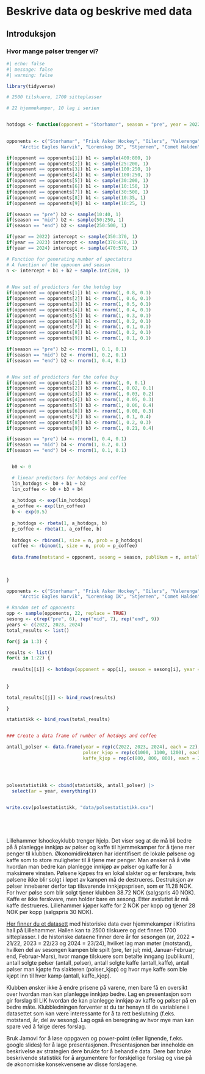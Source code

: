 
# Beskrive data og beskrive med data

## Introduksjon





### Hvor mange pølser trenger vi?


```r
#| echo: false
#| message: false
#| warning: false

library(tidyverse)

# 2500 tilskuere, 1700 sitteplasser

# 22 hjemmekamper, 10 lag i serien


hotdogs <- function(opponent = "Storhamar", season = "pre", year = 2022) {
  

opponents <- c("Storhamar", "Frisk Asker Hockey", "Oilers", "Valerenga", "Sparta Sarpsborg",
     "Arctic Eagles Narvik", "Lorenskog IK", "Stjernen", "Comet Halden")

if(opponent == opponents[1]) b1 <- sample(400:800, 1)
if(opponent == opponents[2]) b1 <- sample(25:200, 1)
if(opponent == opponents[3]) b1 <- sample(100:250, 1)
if(opponent == opponents[4]) b1 <- sample(100:250, 1)
if(opponent == opponents[5]) b1 <- sample(30:200, 1)
if(opponent == opponents[6]) b1 <- sample(10:150, 1)
if(opponent == opponents[7]) b1 <- sample(30:500, 1)
if(opponent == opponents[8]) b1 <- sample(10:35, 1)
if(opponent == opponents[9]) b1 <- sample(10:25, 1)

if(season == "pre") b2 <- sample(10:40, 1)
if(season == "mid") b2 <- sample(50:250, 1)
if(season == "end") b2 <- sample(250:500, 1)

if(year == 2022) intercept <- sample(350:370, 1) 
if(year == 2023) intercept <- sample(370:470, 1) 
if(year == 2024) intercept <- sample(470:570, 1) 

# Function for generating number of spectators
# A function of the opponen and season
n <- intercept + b1 + b2 + sample.int(200, 1)
  

# New set of predictors for the hotdog buy
if(opponent == opponents[1]) b1 <- rnorm(1, 0.8, 0.1)
if(opponent == opponents[2]) b1 <- rnorm(1, 0.6, 0.1)
if(opponent == opponents[3]) b1 <- rnorm(1, 0.5, 0.1)
if(opponent == opponents[4]) b1 <- rnorm(1, 0.4, 0.1)
if(opponent == opponents[5]) b1 <- rnorm(1, 0.3, 0.1)
if(opponent == opponents[6]) b1 <- rnorm(1, 0.2, 0.1)
if(opponent == opponents[7]) b1 <- rnorm(1, 0.1, 0.1)
if(opponent == opponents[8]) b1 <- rnorm(1, 0.2, 0.1)
if(opponent == opponents[9]) b1 <- rnorm(1, 0.1, 0.1)

if(season == "pre") b2 <- rnorm(1, 0.1, 0.1)
if(season == "mid") b2 <- rnorm(1, 0.2, 0.1)
if(season == "end") b2 <- rnorm(1, 0.4, 0.1)


# New set of predictors for the cofee buy
if(opponent == opponents[1]) b3 <- rnorm(1, 0, 0.1)
if(opponent == opponents[2]) b3 <- rnorm(1, 0.02, 0.1)
if(opponent == opponents[3]) b3 <- rnorm(1, 0.03, 0.2)
if(opponent == opponents[4]) b3 <- rnorm(1, 0.05, 0.3)
if(opponent == opponents[5]) b3 <- rnorm(1, 0.06, 0.4)
if(opponent == opponents[6]) b3 <- rnorm(1, 0.08, 0.3)
if(opponent == opponents[7]) b3 <- rnorm(1, 0.1, 0.4)
if(opponent == opponents[8]) b3 <- rnorm(1, 0.2, 0.3)
if(opponent == opponents[9]) b3 <- rnorm(1, 0.21, 0.4)

if(season == "pre") b4 <- rnorm(1, 0.4, 0.1)
if(season == "mid") b4 <- rnorm(1, 0.2, 0.1)
if(season == "end") b4 <- rnorm(1, 0.1, 0.1)


  b0 <- 0

  # linear predictors for hotdogs and coffee
  lin_hotdogs <- b0 + b1 + b2
  lin_coffee <- b0 + b3 + b4
  
  a_hotdogs <- exp(lin_hotdogs)
  a_coffee <- exp(lin_coffee)
  b <- exp(0.5)
  
  p_hotdogs <- rbeta(1, a_hotdogs, b)
  p_coffee <- rbeta(1, a_coffee, b)
  
  hotdogs <- rbinom(1, size = n, prob = p_hotdogs)
  coffee <- rbinom(1, size = n, prob = p_coffee)
  
  data.frame(motstand = opponent, sesong = season, publikum = n, antall_polser = hotdogs, antall_kaffe = coffee)
  
  
  
}

opponents <- c("Storhamar", "Frisk Asker Hockey", "Oilers", "Valerenga", "Sparta Sarpsborg",
     "Arctic Eagles Narvik", "Lorenskog IK", "Stjernen", "Comet Halden")

# Random set of opponents
opp <- sample(opponents, 22, replace = TRUE)
sesong <- c(rep("pre", 6), rep("mid", 7), rep("end", 9))
years <- c(2022, 2023, 2024)
total_results <- list()

for(j in 1:3) {

results <- list()
for(i in 1:22) {
  
  results[[i]] <- hotdogs(opponent = opp[i], season = sesong[i], year = years[j])
  
  
}

total_results[[j]] <- bind_rows(results)

}

statistikk <- bind_rows(total_results)


### Create a data frame of number of hotdogs and coffee

antall_polser <- data.frame(year = rep(c(2022, 2023, 2024), each = 22), 
                            polser_kjop = rep(c(1000, 1100, 1200), each = 22), 
                            kaffe_kjop = rep(c(800, 800, 800), each = 22))




polsestatistikk <- cbind(statistikk, antall_polser) |> 
  select(ar = year, everything())

  
write.csv(polsestatistikk, "data/polsestatistikk.csv")






```

Lillehammer Ishockeyklubb trenger hjelp. Det viser seg at de må bli bedre på å planlegge innkjøp av pølser og kaffe til hjemmekamper for å tjene mer penger til klubben. Økonomidirektøren har identifisert de lokale pølsene og kaffe som to store muligheter til å tjene mer penger. Man ønsker nå å vite hvordan man bedre kan planlegge innkjøp av pølser og kaffe for å maksimere vinsten. Pølsene kjøpes fra en lokal slakter og er ferskvare, hvis pølsene ikke blir solgt i løpet av kampen må de destrueres. Destruksjon av pølser innebærer derfor tap tilsvarende innkjøpsprisen, som er 11.28 NOK. For hver pølse som blir solgt tjener klubben 38.72 NOK (salgspris 40 NOK). Kaffe er ikke ferskvare, men holder bare en sesong. Etter avsluttet år må kaffe destrueres. Lillehammer kjøper kaffe for 2 NOK per kopp og tjener 28 NOK per kopp (salgspris 30 NOK).

[Her finner du et datasett](data/polsestatistikk.csv) med historiske data over hjemmekamper i Kristins hall på Lillehammer. Hallen kan ta 2500 tilskuere og det finnes 1700 sitteplasser. I de historiske dataene finner dere år for sesongen (ar, 2022 = 21/22, 2023 = 22/23 og 2024 = 23/24), hvilket lag man møter (motstand), hvilken del av sesongen kampen ble spilt (pre, før jul; mid, Januar-Februar; end, Februar-Mars), hvor mange tilskuere som betalte inngang (publikum), antall solgte pølser (antall_pølser), antall solgte kaffe (antall_kaffe),  antall pølser man kjøpte fra slakteren (polser_kjop) og hvor mye kaffe som ble kjøpt inn til hver kamp (antall, kaffe_kjop).

Klubben ønsker ikke å endre prisene på varene, men bare få en oversikt over hvordan man kan planlegge innkjøp bedre. Lag en presentasjon som gir forslag til LIK hvordan de kan planlegge innkjøp av kaffe og pølser på en bedre måte. Klubbledningen forventer at du tar hensyn til de variablene i datasettet som kan være interessante for å ta rett beslutning (f.eks. motstand, år, del av sesong). Lag også en beregning av hvor mye man kan spare ved å følge deres forslag. 

Bruk Jamovi for å løse oppgaven og power-point (eller lignende, f.eks. google slides) for å lage presentasjonen. Presentasjonen bør inneholde en beskrivelse av strategien dere brukte for å behandle data. Dere bør bruke beskrivende statistikk for å argumentere for forskjellige forslag og vise på de økonomiske konsekvensene av disse forslagene. 





